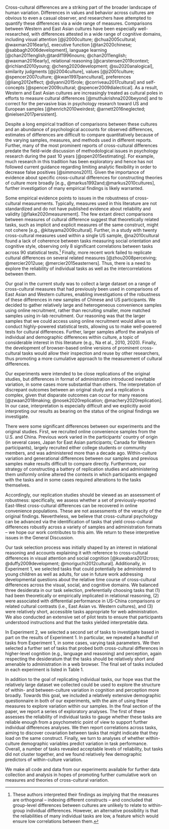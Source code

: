 

Cross-cultural differences are a striking part of the broader landscape of human variation. Differences in values and behavior across cultures are obvious to even a casual observer, and researchers have attempted to quantify these differences via a wide range of measures. Comparisons between Western and East Asian cultures  have been especially well-researched, with differences attested in a wide range of cognitive domains, including visual attention [@ji2000culture; @chua2005cultural; @waxman2016early], executive function [@tan2020chinese; @sabbagh2006development], language learning [@chan2011english;@tardif1996nouns; @chan2011english; @waxman2016early], relational reasoning [@carstensen2019context; @richland2010young; @cheng2020development; @su2020analogical], similarity judgments [@ji2004culture], values [@ji2001culture; @spencer2007culture; @kwan1997pancultural], preferences [@liang2012effect; @diyanni2015role; @corriveau2017cultural] and self-concepts [@spencer2009cultural; @spencer2009dialectical]. As a result, Western and East Asian cultures are increasingly treated as cultural poles in efforts to measure cultural differences [@muthukrishna2020beyond] and to correct for the pervasive bias in psychology research toward US and European samples [@henrich2010weirdest; @arnett2016neglected; @nielsen2017persistent].

Despite a long empirical tradition of comparisons between these cultures and an abundance of psychological accounts for observed differences, estimates of differences are difficult to compare quantitatively because of the varying samples, measures, and methods used in different reports. Further, many of the most prominent reports of cross-cultural differences predate the field-wide discussion of methodological issues in psychology research during the past 10 years [@open2015estimating]. For example, much research in this tradition has been exploratory and hence has not followed current guidance regarding limiting analytic flexibility in order to decrease false positives [@simmons2011]. Given the importance of evidence about specific cross-cultural differences for constructing theories of culture more broadly [e.g., @markus1992and;@markus2010cultures], further investigation of many empirical findings is likely warranted.

Some empirical evidence points to issues in the robustness of cross-cultural measurements.  Typically, measures used in this literature are not standardized and do not have published evidence about reliability and validity [@flake2020measurement]. The few extant direct comparisons between measures of cultural difference suggest that theoretically related tasks, such as implicit and explicit measures of the same construct, might not cohere [e.g., @kitayama2009cultural]. Further, in a study with twenty cross-cultural measures used within a single US sample, @na2010cultural found a lack of coherence between tasks measuring social orientation and cognitive style, observing only 8 significant correlations between tasks across 90 statistical tests.^[These authors interpreted their findings as implying that the measures are orthogonal -- indexing different constructs -- and concluded that group-level differences between cultures are unlikely to relate to within-group individual differences. However, an alternative possibility is that the reliabilities of many individual tasks are low, a feature which would ensure low correlations between them.] Finally, more recent work failed to replicate cultural differences on several related measures [@zhou2008perceiving; @mercier2012use; @mercier2015easterners]. Thus, there is a need to explore the reliability of individual tasks as well as the intercorrelations between them.

Our goal in the current study was to collect a large dataset on a range of cross-cultural measures that had previously been used in comparisons of East Asian and Western cultures, enabling investigations of the robustness of these differences in new samples of Chinese and US participants. We decided to gather relatively large and heterogeneous convenience samples using online recruitment, rather than recruiting smaller, more matched samples using in-lab recruitment. Our reasoning was that the larger samples that we could access using online recruitment would allow us to conduct highly-powered statistical tests, allowing us to make well-powered tests for cultural differences. Further, larger samples afford the analysis of individual and demographic differences within culture, a topic of considerable interest in this literature (e.g., Na et al., 2010, 2020). Finally, the development of browser-based online versions of prominent cross-cultural tasks would allow their inspection and reuse by other researchers, thus promoting a more cumulative approach to the measurement of cultural differences. 

Our experiments were intended to be close replications of the original studies, but differences in format of administration introduced inevitable variation, in some cases more substantial than others. The interpretation of discrepant outcomes between an original study and a replication is complex, given that disparate outcomes can occur for many reasons [@zwaan2018making; @nosek2020replication; @machery2020replication]. In our case, interpretation is especially difficult and we explicitly avoid interpreting our results as bearing on the status of the original findings we investigate.

There were some significant differences between our experiments and the original studies. First, we recruited online convenience samples from the U.S. and China. Previous work varied in the participants' country of origin (in several cases, Japan for East Asian participants; Canada for Western participants), largely recruited either college students or community members, and was administered more than a decade ago. Within-culture variation and generational differences between our samples and previous samples make results difficult to compare directly. Furthermore, our strategy of constructing a battery of replication studies and administering them uniformly online altered the contexts in which participants engaged with the tasks and in some cases required alterations to the tasks themselves. 

Accordingly, our replication studies should be viewed as an assessment of robustness: specifically, we assess whether a set of previously-reported East-West cross-cultural differences can be recovered in online convenience populations. These are not  assessments of the veracity of the original findings. Nevertheless, we believe that cross-cultural psychology can be advanced via the identification of tasks that yield cross-cultural differences robustly across a variety of samples and administration formats -- we hope our work contributes to this aim. We return to these interpretive issues in the General Discussion.


Our task selection process was initially shaped by an interest in relational reasoning and accounts explaining it with reference to cross-cultural differences in visual attention and social cognition [@kuwabara2012cross; @duffy2009development; @moriguchi2012cultural]. Additionally, in Experiment 1, we selected tasks that could potentially be administered to young children as well as adults, for use in future work addressing developmental questions about the relative time course of cross-cultural differences across the visual, social, and cognitive domains. We balanced three desiderata in our task selection, preferentially choosing tasks that (1) had been theoretically or empirically implicated in relational reasoning, (2) were associated with differential performance in US-China comparisons or related cultural contrasts (i.e., East Asian vs. Western cultures), and (3) were relatively short, accessible tasks appropriate for web administration. We also conducted an extensive set of pilot tests to ensure that participants understood instructions and that the tasks yielded interpretable data. 

In Experiment 2, we selected a second set of tasks to investigate based in part on the results of Experiment 1. In particular, we repeated a handful of tasks from Experiment 1, in some cases, varying task parameters. We then selected a further set of tasks that probed both cross-cultural differences in higher-level cognition (e.g., language and reasoning) and perception, again respecting the desideratum that the tasks should be relatively short and amenable to administration in a web browser. The final set of tasks included in each experiment is listed in Table 1.

In addition to the goal of replicating individual tasks, our hope was that the relatively large dataset we collected could be used to explore the structure of within- and between-culture variation in cognition and perception more broadly. Towards this goal, we included a relatively extensive demographic questionnaire in both of our experiments, with the aim of using these measures to explore variation within our samples. In the final section of the paper, we report a series of exploratory analyses. The first of these assesses the reliability of individual tasks to gauge whether these tasks are reliable enough from a psychometric point of view to support further individual differences analyses. We then report correlations across tasks, aiming to discover covariation between tasks that might indicate that they load on the same construct. Finally, we turn to analyses of whether within-culture demographic variables predict variation in task performance. Overall, a number of tasks revealed acceptable levels of reliability, but tasks did not cluster together, and we found relatively few demographic predictors of within-culture variation.


We make all code and data from our experiments available for further data collection and analysis in hopes of promoting further cumulative work on measures and theories of cross-cultural variation. 


\begin{longtable}{l p{1.2in} p{1.4in} p{1.4in} p{.2in} p{.2in}}
    \caption{Tasks included in each experiment and the final sample size after exclusions.}\\
    \small  % Switch from 12pt to 11pt; otherwise, table won't fit
    \setlength\LTleft{0pt}            
    \setlength\LTright{0pt}         
    
    \bf{Experiment} & \bf{Task} & \bf{Citation} & \bf{Task Description} & \bf{CN} & \bf{US} \\
    \hline
        1 & Ambiguous Relational Match-To-Sample (cRMTS) & Carstensen et al. (2019) & Infer whether an object or relation is causally relevant &  167  &  169 \\

& Picture Free Description & Imada, Carlson, \& Itakura (2013) & Describe pictures from memory after a brief study period &  167 &  169\\

& Ebbinghaus Illusion & Imada, Carlson, \& Itakura (2013) & Judge the size of circles in a context designed to bias size judgments &  167  &  169\\

& Horizon Collage & Senzaki, Masuda, \& Nand (2014) & Make an image by dragging and dropping stickers onto a display &  167  &  169\\

& Symbolic Self-Inflation (Family) & Kitayama et al. (2009) & Draw self and family members as circles &  141 &  110\\

& Uniqueness Preference & Kim \& Markus (1999) & Choose a sticker from five stickers, four of which are the same color &  167 &  169\\

& Child Causal Attribution & Seiver, Gopnik, \& Goodman (2013) & Watch short vignettes and explain the decisions of the characters &  167 &  169\\

& Raven's Progressive Matrices & Su (2020) & Use analogical reasoning to complete visually-presented patterns &  167 &  169\\
2 & Ambiguous Relational Match-To-Sample (cRMTS) & Carstensen et al. (2019) & Infer whether an object or relation is causally relevant &  174 &  293\\

& Picture Free Description & Imada, Carlson, \& Itakura (2013) & Describe pictures from memory after a brief study period &  132 &  284\\

& Change Detection & Mausda \& Nisbett (2007) & Find differences in the foreground or background of two images &  160 &  253\\

& Symbolic Self-Inflation (Friends) & Kitayama et al. (2009) & Draw a sociogram with self and friends as nodes, relationships as edges &  158 &  252\\

& Adult Causal Attribution & Morris \& Peng (1994) & Read a crime story and explain the criminal’s motivations &  114 &  293\\

& Taxonomic-Thematic Similarity & Ji, Zhang, \& Nisbett (2004) & Match items based on taxonomic or thematic similarity (e.g., cow: chicken / grass) & 178 &  295\\

& Semantic Intuition & Li, Liu, Chalmers, \& Snedeker (2018) & Decide whether a story refers to a named character (whose actions are mischaracterized) or the person who performed the actions (but had a different name) &  181 &  298\\

& Raven's Progressive Matrices & Su (2020) & Use analogical reasoning to complete visually-presented patterns &  181 &  298\\
    \hline
    \end{longtable}